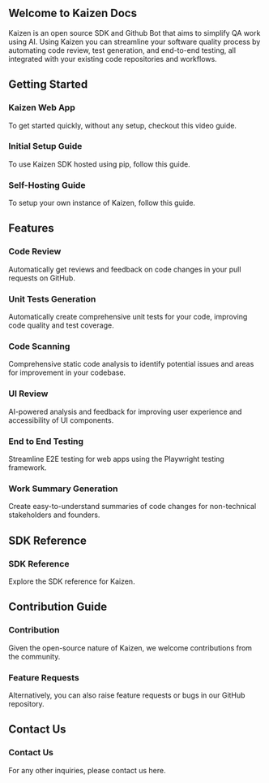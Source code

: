 
## Welcome to Kaizen Docs

Kaizen is an open source SDK and Github Bot that aims to simplify QA work using AI. Using Kaizen you can streamline your software quality process by automating code review, test generation, and end-to-end testing, all integrated with your existing code repositories and workflows. 

## Getting Started 

<div className="button-container"> 
  <Link href="/cloud_platform"> 
    <div className="button-box"> 
      <h3>Kaizen Web App</h3> 
      <p>To get started quickly, without any setup, checkout this video guide.</p> 
    </div> 
  </Link> 
  <Link href="/initial_setup_guide"> 
    <div className="button-box"> 
      <h3>Initial Setup Guide</h3> 
      <p>To use Kaizen SDK hosted using pip, follow this guide.</p> 
    </div> 
  </Link> 
  <Link href="/self_hosting_guide"> 
    <div className="button-box"> 
      <h3>Self-Hosting Guide</h3> 
      <p>To setup your own instance of Kaizen, follow this guide.</p> 
    </div> 
  </Link> 
</div> 

## Features 

<div className="button-container"> 
  <Link href="/features/code_review"> 
    <div className="button-box"> 
      <h3>Code Review</h3> 
      <p>Automatically get reviews and feedback on code changes in your pull requests on GitHub.</p> 
    </div> 
  </Link> 
  <Link href="/features/unit_test"> 
    <div className="button-box"> 
      <h3>Unit Tests Generation</h3> 
      <p>Automatically create comprehensive unit tests for your code, improving code quality and test coverage.</p> 
    </div> 
  </Link> 
  <Link href="/features/code_scan"> 
    <div className="button-box"> 
      <h3>Code Scanning</h3> 
      <p>Comprehensive static code analysis to identify potential issues and areas for improvement in your codebase.</p> 
    </div> 
  </Link> 
  <Link href="/features/ui_review"> 
    <div className="button-box"> 
      <h3>UI Review</h3> 
      <p>AI-powered analysis and feedback for improving user experience and accessibility of UI components.</p> 
    </div> 
  </Link> 
  <Link href="/features/e2e_testing"> 
    <div className="button-box"> 
      <h3>End to End Testing</h3> 
      <p>Streamline E2E testing for web apps using the Playwright testing framework.</p> 
    </div> 
  </Link> 
  <Link href="/features/work_summary"> 
    <div className="button-box"> 
      <h3>Work Summary Generation</h3> 
      <p>Create easy-to-understand summaries of code changes for non-technical stakeholders and founders.</p> 
    </div> 
  </Link> 
</div> 

## SDK Reference 

<div className="button-container"> 
  <Link href="/sdk_reference/code_review"> 
    <div className="button-box"> 
      <h3>SDK Reference</h3> 
      <p>Explore the SDK reference for Kaizen.</p> 
    </div> 
  </Link> 
</div> 

## Contribution Guide 

<div className="button-container"> 
  <Link href="/contributing/overview"> 
    <div className="button-box"> 
      <h3>Contribution</h3> 
      <p>Given the open-source nature of Kaizen, we welcome contributions from the community.</p> 
    </div> 
  </Link> 
  <Link href="/feature_requests"> 
    <div className="button-box"> 
      <h3>Feature Requests</h3> 
      <p>Alternatively, you can also raise feature requests or bugs in our GitHub repository.</p> 
    </div> 
  </Link> 
</div> 

## Contact Us 

<div className="button-container"> 
  <Link href="/contact_us"> 
    <div className="button-box"> 
      <h3>Contact Us</h3> 
      <p>For any other inquiries, please contact us here.</p> 
    </div> 
  </Link> 
</div>
